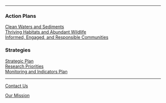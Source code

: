 
<div>
---------

::: grid

::: {.g-col-12 .g-col-md-6}
### Action Plans

[Clean Waters and Sediments](https://tbep-tech.github.io/ccmp/docs/water/wq1.html)\
[Thriving Habitats and Abundant Wildlife](https://tbep-tech.github.io/ccmp/docs/wildlife/fw1.html)\
[Informed, Engaged, and Responsible Communities](https://tbep-tech.github.io/ccmp/docs/communities/pe1.html)\
:::

::: {.g-col-12 .g-col-md-6}
### Strategies

[Strategic Plan](https://drive.google.com/file/d/11xohuoaHDxNHRqgXoOHdI37FpWvac_rn/view){target="_blank"}\
[Research Priorities](https://docs.google.com/spreadsheets/d/1BQr7yTjES7w3DuuHF4rVcJFkTg5ZBPK8yvD3Ixkwsc0/edit?usp=sharing){target="_blank"}\
[Monitoring and Indicators Plan](https://drive.google.com/file/d/1H8_zpDT56m6fEGDlRNbRRoE3-tHYF7lH/view){target="_
blank"}\
:::

:::

</div>

<div>
---------

::: grid

::: {.g-col-12 .g-col-md-6}
[Contact Us](https://tbep.org/about-tbep/contact/)
:::

::: {.g-col-12 .g-col-md-6}
[Our Mission](https://tbep.org/about-tbep/)
:::

:::
</div>
